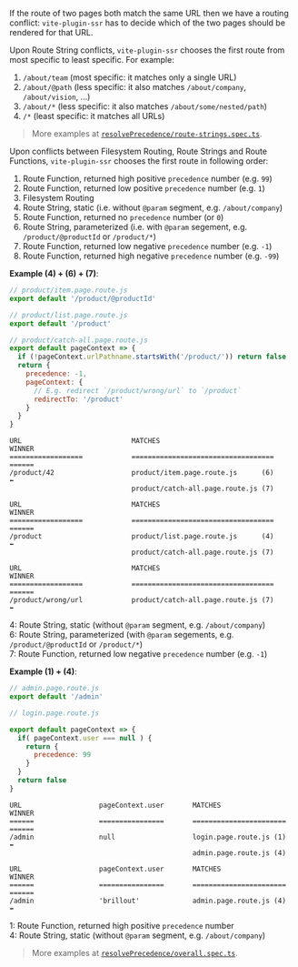 If the route of two pages both match the same URL then we have a routing conflict: `vite-plugin-ssr` has to decide which of the two pages should be rendered for that URL.

Upon Route String conflicts, `vite-plugin-ssr` chooses the first route from most specific to least specific. For example:

1. `/about/team` (most specific: it matches only a single URL)
1. `/about/@path` (less specific: it also matches `/about/company`, `/about/vision`, ...)
1. `/about/*` (less specific: it also matches `/about/some/nested/path`)
1. `/*` (least specific: it matches all URLs)

> More examples at [`resolvePrecedence/route-strings.spec.ts`](https://github.com/brillout/vite-plugin-ssr/blob/main/vite-plugin-ssr/shared/route/resolvePrecedence/route-strings.spec.ts).

Upon conflicts between Filesystem Routing, Route Strings and Route Functions, `vite-plugin-ssr` chooses the first route in following order:

1. Route Function, returned high positive `precedence` number (e.g. `99`)
1. Route Function, returned low positive `precedence` number (e.g. `1`)
1. Filesystem Routing
1. Route String, static (i.e. without `@param` segment, e.g. `/about/company`)
1. Route Function, returned no `precedence` number (or `0`)
1. Route String, parameterized (i.e. with `@param` segement, e.g. `/product/@productId` or `/product/*`)
1. Route Function, returned low negative `precedence` number (e.g. `-1`)
1. Route Function, returned high negative `precedence` number (e.g. `-99`)

**Example (4) + (6) + (7)**:

```js
// product/item.page.route.js
export default '/product/@productId'
```
```js
// product/list.page.route.js
export default '/product'
```

```js
// product/catch-all.page.route.js
export default pageContext => {
  if (!pageContext.urlPathname.startsWith('/product/')) return false
  return {
    precedence: -1,
    pageContext: {
      // E.g. redirect `/product/wrong/url` to `/product`
      redirectTo: '/product'
    }
  }
}
```

```
URL                           MATCHES                                    WINNER
==================            ===================================        ======
/product/42                   product/item.page.route.js      (6)        ⬅️
                              product/catch-all.page.route.js (7)
```
```
URL                           MATCHES                                    WINNER
==================            ===================================        ======
/product                      product/list.page.route.js      (4)        ⬅️
                              product/catch-all.page.route.js (7)
```
```
URL                           MATCHES                                    WINNER
==================            ===================================        ======
/product/wrong/url            product/catch-all.page.route.js (7)        ⬅️
```

4: Route String, static (without `@param` segment, e.g. `/about/company`)  
6: Route String, parameterized (with `@param` segements, e.g. `/product/@productId` or `/product/*`)  
7: Route Function, returned low negative `precedence` number (e.g. `-1`)  

**Example (1) + (4)**:

```js
// admin.page.route.js
export default '/admin'
```
```js
// login.page.route.js

export default pageContext => {
  if( pageContext.user === null ) {
    return {
      precedence: 99
    }
  }
  return false
}
```

```
URL                   pageContext.user       MATCHES                       WINNER
======                ================       =======================       ======
/admin                null                   login.page.route.js (1)       ⬅️
                                             admin.page.route.js (4)
```
```
URL                   pageContext.user       MATCHES                       WINNER
======                ================       =======================       ======
/admin                'brillout'             admin.page.route.js (4)       ⬅️
```

1: Route Function, returned high positive `precedence` number  
4: Route String, static (without `@param` segment, e.g. `/about/company`)  

> More examples at [`resolvePrecedence/overall.spec.ts`](https://github.com/brillout/vite-plugin-ssr/blob/main/vite-plugin-ssr/shared/route/resolvePrecedence/overall.spec.ts).
